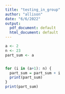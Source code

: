 ```yaml
---
title: "testing_in_group"
author: "allison"
date: "6/6/2022"
output:
  pdf_document: default
  html_document: default
---
```

 
 
```r
a <- 2
n <- 23
part_sum <- a


for (i in (a+1): n) {
  part_sum = part_sum + i 
  print(part_sum)
}
print(part_sum)
```
 
```r




```





